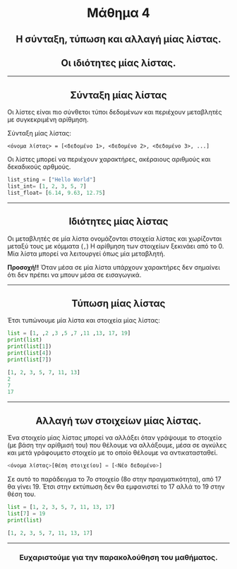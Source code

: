 <h1 style="text-align: center;"> Μάθημα 4 </h1>

<h2 style="text-align: center;"> Η σύνταξη, τύπωση και αλλαγή μίας λίστας.</h2>
<h2 style="text-align: center;"> Οι ιδιότητες μίας λίστας. </h2>

---

<h2 style="text-align: center;"> Σύνταξη μίας λίστας </h2>

Οι λίστες είναι πιο σύνθετοι τύποι δεδομένων και περιέχουν μεταβλητές με συγκεκριμένη αρίθμηση.

Σύνταξη μίας λίστας:
```
<όνομα λίστας> = [<δεδομένο 1>, <δεδομένο 2>, <δεδομένο 3>, ...]
```

Οι λίστες μπορεί να περιέχουν χαρακτήρες, ακέραιους αριθμούς και δεκαδικούς αρθμούς.

```python
list_sting = ["Hello World"]
list_int= [1, 2, 3, 5, 7]
list_float= [6.14, 9.63, 12.75]
```

---

<h2 style="text-align: center;"> Ιδιότητες μίας λίστας </h2>

Οι μεταβλητές σε μία λίστα ονομάζονται στοιχεία λίστας και χωρίζονται μεταξύ τους με κόμματα (```,```) Η αρίθμηση των στοιχείων ξεκινάει από το 0. Μία λίστα μπορεί να λειτουργεί όπως μία μεταβλητή.

**Προσοχή!!** 
Όταν μέσα σε μία λίστα υπάρχουν χαρακτήρες δεν σημαίνει ότι δεν πρέπει να μπουν μέσα σε εισαγωγικά.

---


<h2 style="text-align: center;"> Τύπωση μίας λίστας </h2>

Έτσι τυπώνουμε μία λίστα και στοιχεία μίας λίστας:

```python
list = [1, ,2 ,3 ,5 ,7 ,11 ,13, 17, 19]
print(list)
print(list[1])
print(list[4])
print(list[7])

[1, 2, 3, 5, 7, 11, 13]
2
7
17
```

---

<h2 style="text-align: center;"> Αλλαγή των στοιχείων μίας λίστας. </h2>

Ένα στοιχείο μίας λίστας μπορεί να αλλάξει όταν γράψουμε το στοιχείο (με βάση την αρίθμισή του) που θέλουμε να αλλάξουμε, μέσα σε αγκύλες και μετά γράφουμετο στοιχείο με το οποίο θέλουμε να αντικατασταθεί.

```python
<όνομα λίστας>[θέση στοιχείου] = [<Νέο δεδομένο>]
```

Σε αυτό το παράδειγμα το 7ο στοιχείο (8ο στην πραγματικότητα), από 17 θα γίνει 19. Έτσι στην εκτύπωση δεν θα εμφανιστεί το 17 αλλά το 19 στην θέση του.

```python
list = [1, 2, 3, 5, 7, 11, 13, 17]
list[7] = 19
print(list)

[1, 2, 3, 5, 7, 11, 13, 17]
```

---

<h3 style="text-align: center;">Ευχαριστούμε για την παρακολούθηση του μαθήματος.</h3>
